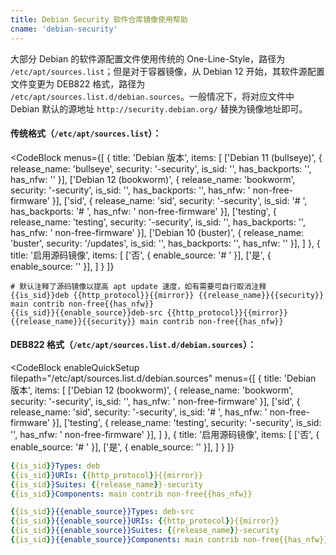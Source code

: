 ```yaml
---
title: Debian Security 软件仓库镜像使用帮助
cname: 'debian-security'
---
```


大部分 Debian 的软件源配置文件使用传统的 One-Line-Style，路径为 `/etc/apt/sources.list`；但是对于容器镜像，从 Debian 12 开始，其软件源配置文件变更为 DEB822 格式，路径为 `/etc/apt/sources.list.d/debian.sources`。一般情况下，将对应文件中 Debian 默认的源地址 `http://security.debian.org/` 替换为镜像地址即可。

#### 传统格式（`/etc/apt/sources.list`）：

<CodeBlock
  menus={[
    {
      title: 'Debian 版本',
      items: [
        ['Debian 11 (bullseye)', { release_name: 'bullseye', security: '-security', is_sid: '', has_backports: '', has_nfw: ''  }],
        ['Debian 12 (bookworm)', { release_name: 'bookworm', security: '-security', is_sid: '', has_backports: '', has_nfw: ' non-free-firmware'  }],
        ['sid', { release_name: 'sid', security: '-security', is_sid: '# ', has_backports: '# ', has_nfw: ' non-free-firmware'  }],
        ['testing', { release_name: 'testing', security: '-security', is_sid: '', has_backports: '', has_nfw: ' non-free-firmware'  }],
        ['Debian 10 (buster)', { release_name: 'buster', security: '/updates', is_sid: '', has_backports: '', has_nfw: ''  }],
      ]
    },
    {
      title: '启用源码镜像',
      items: [
        ['否', { enable_source: '# ' }],
        ['是', { enable_source: '' }],
      ]
    }
  ]}
>

```properties
# 默认注释了源码镜像以提高 apt update 速度，如有需要可自行取消注释
{{is_sid}}deb {{http_protocol}}{{mirror}} {{release_name}}{{security}} main contrib non-free{{has_nfw}}
{{is_sid}}{{enable_source}}deb-src {{http_protocol}}{{mirror}} {{release_name}}{{security}} main contrib non-free{{has_nfw}}
```

</CodeBlock>

#### DEB822 格式（`/etc/apt/sources.list.d/debian.sources`）：

<CodeBlock
  enableQuickSetup
  filepath="/etc/apt/sources.list.d/debian.sources"
  menus={[
    {
      title: 'Debian 版本',
      items: [
        ['Debian 12 (bookworm)', { release_name: 'bookworm', security: '-security', is_sid: '', has_nfw: ' non-free-firmware' }],
        ['sid', { release_name: 'sid', security: '-security', is_sid: '# ', has_nfw: ' non-free-firmware' }],
        ['testing', { release_name: 'testing', security: '-security', is_sid: '', has_nfw: ' non-free-firmware' }],
      ]
    },
    {
      title: '启用源码镜像',
      items: [
        ['否', { enable_source: '# ' }],
        ['是', { enable_source: '' }],
      ]
    }
  ]}
>

```yaml
{{is_sid}}Types: deb
{{is_sid}}URIs: {{http_protocol}}{{mirror}}
{{is_sid}}Suites: {{release_name}}-security
{{is_sid}}Components: main contrib non-free{{has_nfw}}

{{is_sid}}{{enable_source}}Types: deb-src
{{is_sid}}{{enable_source}}URIs: {{http_protocol}}{{mirror}}
{{is_sid}}{{enable_source}}Suites: {{release_name}}-security
{{is_sid}}{{enable_source}}Components: main contrib non-free{{has_nfw}}
```

</CodeBlock>
